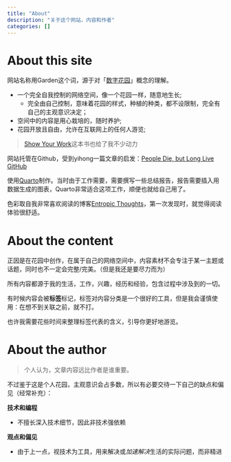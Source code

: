 ```yaml
---
title: "About"
description: "关于这个网站，内容和作者"
categories: []
---
```


# About this site

网站名称用Garden这个词，源于对「[数字花园](https://maggieappleton.com/garden-history/)」概念的理解。

- 一个完全自我控制的网络空间，像一个花园一样，随意地生长;
    - 完全由自己控制，意味着花园的样式，种植的种类，都不设限制，完全有自己的主观意识决定；
- 空间中的内容是用心栽培的，随时养护;
- 花园开放且自由，允许在互联网上的任何人游览;

> [Show Your Work](https://book.douban.com/subject/26357206/)这本书也给了我不少动力

网站托管在Github，受到yihong一篇文章的启发：[People Die, but Long Live GitHub](https://github.com/yihong0618/gitblog/issues/177#issue-682267456)

使用[Quarto](https://quarto.org/)制作。当时由于工作需要，需要撰写一些总结报告，报告需要插入用数据生成的图表，Quarto非常适合这项工作，顺便也就给自己用了。

色彩取自我非常喜欢阅读的博客[Entropic Thoughts](https://entropicthoughts.com/index)，第一次发现时，就觉得阅读体验很舒适。

# About the content 

正因是在花园中创作，在属于自己的网络空间中，内容素材不会专注于某一主题或话题，同时也不一定会完整/完美。（但是我还是要尽力而为）

所有内容都源于我的生活，工作，兴趣，经历和经验，包含过程中涉及到的一切。

有时候内容会被**标签**标记，标签对内容分类是一个很好的工具，但是我会谨慎使用：在想不到关联之前，就不打。

也许我需要花些时间来整理标签代表的含义，引导你更好地游览。

# About the author

> 个人认为，文章内容远比作者是谁重要。

不过鉴于这是个人花园，主观意识会占多数，所以有必要交待一下自己的缺点和偏见（经常补充）：

**技术和编程**

- 不擅长深入技术细节，因此非技术强依赖

**观点和偏见**

- 由于上一点，视技术为工具，用来解决或*加速解决*生活的实际问题，而非精进




